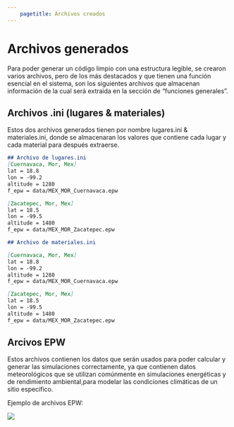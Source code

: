 ```yaml
---
    pagetitle: Archivos creados
---
```


# Archivos generados
Para poder generar un código limpio con una estructura legible, se crearon varios archivos, pero de los más destacados y que tienen una función esencial en el sistema, son los siguientes archivos que almacenan información de la cual será extraida en la sección de "funciones generales". 

## Archivos .ini (lugares & materiales)
Estos dos archivos generados tienen por nombre lugares.ini & materiales.ini, donde se almacenaran los valores que contiene cada lugar y cada material para después extraerse. 

````markdown
## Archivo de lugares.ini
[Cuernavaca, Mor, Mex]
lat = 18.8
lon = -99.2
altitude = 1280
f_epw = data/MEX_MOR_Cuernavaca.epw

[Zacatepec, Mor, Mex]
lat = 18.5
lon = -99.5
altitude = 1480
f_epw = data/MEX_MOR_Zacatepec.epw
````

````markdown
## Archivo de materiales.ini

[Cuernavaca, Mor, Mex]
lat = 18.8
lon = -99.2
altitude = 1280
f_epw = data/MEX_MOR_Cuernavaca.epw

[Zacatepec, Mor, Mex]
lat = 18.5
lon = -99.5
altitude = 1480
f_epw = data/MEX_MOR_Zacatepec.epw
````

## Arcivos EPW
Estos archivos contienen los datos que serán usados para poder calcular y generar las simulaciones correctamente, ya que contienen datos meteorológicos que se utilizan comúnmente en simulaciones energéticas y de rendimiento ambiental,para modelar las condiciones climáticas de un sitio específico.

Ejemplo de archivos EPW: 

![](/images/data.png){.epw-image fig-alt="Ejemplo de la data de un EPW"}